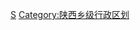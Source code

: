 {{Catnav|頁面分類|...|中国各省行政区划|陕西行政区划|陕西乡级行政区划}}
{{Catnav|頁面分類|...|中国行政区划|乡级行政区划|乡级行政区划 (按省级行政区分类)|陕西乡级行政区划}}

[[Category:中国各省乡镇|S]]
[[Category:陕西乡级行政区划|Category:陕西乡级行政区划]]


{{catmore|乡级行政区划}}